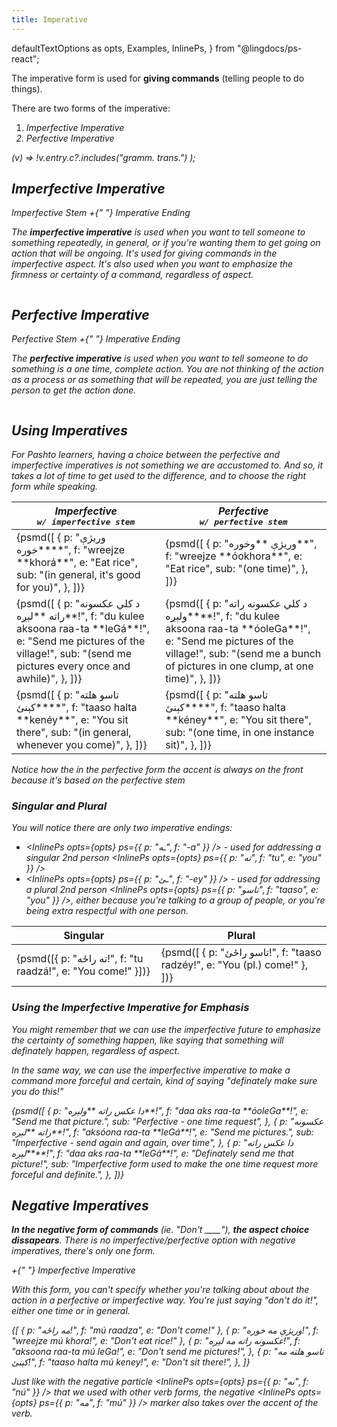```yaml
---
title: Imperative
---
```


  defaultTextOptions as opts,
  Examples,
  InlinePs,
} from "@lingdocs/ps-react";

The imperative form is used for **giving commands** (telling people to do things).

There are two forms of the imperative:

1. <i className="fas fa-video" /> Imperfective Imperative
2. <i className="fas fa-camera" /> Perfective Imperative

  (v) => !v.entry.c?.includes("gramm. trans.")
);

## Imperfective Imperative

<Formula name="Imperfective Imperative">
  Imperfective Stem +{" "}
  <Link to="/verbs/verb-endings/#imperative-verb-endings">
    Imperative Ending
  </Link>
</Formula>

The <i className="fas fa-video" /> **imperfective imperative** is used when you want to tell someone to something repeatedly, in general, or if you're wanting them to get going on action that will be ongoing. It's used for giving commands in the <i className="fas fa-video" /> <Link to="/verbs/verb-aspect/#imperfective-aspect">imperfective aspect</Link>. It's also used when you want to emphasize the firmness or certainty of a command, regardless of aspect.

<div className="text-center">
  <img src={imperfectiveImperative} alt="" className="img-fluid" />
</div>

<BasicVerbShowCase opts={opts} tense="imperfectiveImperative" />

## Perfective Imperative

<Formula name="Perfective Imperative">
  Perfective Stem +{" "}
  <Link to="/verbs/verb-endings/#imperative-verb-endings">
    Imperative Ending
  </Link>
</Formula>

The <i className="fas fa-camera" /> **perfective imperative** is used when you want to tell someone to do something is a one time, complete action. You are not thinking of the action as a process or as something that will be repeated, you are just telling the person to _get the action done_.

<div className="text-center">
  <img src={perfectiveImperative} alt="" className="img-fluid" />
</div>

<BasicVerbShowCase opts={opts} tense="perfectiveImperative" />

## Using Imperatives

For Pashto learners, having a choice between the perfective and imperfective imperatives is _not_ something we are accustomed to. And so, it takes a lot of time to get used to the difference, and to choose the right form while speaking.

<div className="my-3" style={{ overflowX: "auto" }}>
  <table className="table">
    <thead>
      <tr>
        <th scope="col">
          <div>
            <i className="fas fa-video" /> Imperfective
          </div>
          <div>
            <samp>w/ imperfective stem</samp>
          </div>
        </th>
        <th scope="col">
          <div>
            <i className="fas fa-camera" /> Perfective
          </div>
          <div>
            <samp>w/ perfective stem</samp>
          </div>
        </th>
      </tr>
    </thead>
    <tbody>
      <tr>
        <td>
          <Examples opts={opts}>
            {psmd([
              {
                p: "وریژې **خوره**",
                f: "wreejze **khorá**",
                e: "Eat rice",
                sub: "(in general, it's good for you)",
              },
            ])}
          </Examples>
        </td>
        <td>
          <Examples opts={opts}>
            {psmd([
              {
                p: "وریژې **وخوره**",
                f: "wreejze **óokhora**",
                e: "Eat rice",
                sub: "(one time)",
              },
            ])}
          </Examples>
        </td>
      </tr>
      <tr>
        <td>
          <Examples opts={opts}>
            {psmd([
              {
                p: "د کلي عکسونه راته **لېږه**!",
                f: "du kulee aksoona raa-ta **leGá**!",
                e: "Send me pictures of the village!",
                sub: "(send me pictures every once and awhile)",
              },
            ])}
          </Examples>
        </td>
        <td>
          <Examples opts={opts}>
            {psmd([
              {
                p: "د کلي عکسونه راته **ولېږه**!",
                f: "du kulee aksoona raa-ta **óoleGa**!",
                e: "Send me pictures of the village!",
                sub: "(send me a bunch of pictures in one clump, at one time)",
              },
            ])}
          </Examples>
        </td>
      </tr>
      <tr>
        <td>
          <Examples opts={opts}>
            {psmd([
              {
                p: "تاسو هلته **کېنئ**",
                f: "taaso halta **kenéy**",
                e: "You sit there",
                sub: "(in general, whenever you come)",
              },
            ])}
          </Examples>
        </td>
        <td>
          <Examples opts={opts}>
            {psmd([
              {
                p: "تاسو هلته **کېنئ**",
                f: "taaso halta **kéney**",
                e: "You sit there",
                sub: "(one time, in one instance sit)",
              },
            ])}
          </Examples>
        </td>
      </tr>
    </tbody>
  </table>
</div>

Notice how the in the perfective form _the accent is always on the front_ because it's based on the <Link to="/verbs/roots-and-stems/">perfective stem</Link>

### Singular and Plural

You will notice there are only two <Link to="/verbs/verb-endings/#imperative-verb-endings">imperative endings</Link>:

- <InlinePs opts={opts} ps={{ p: "ـه", f: "-a" }} /> - used for addressing a singular
  2nd person <InlinePs opts={opts} ps={{ p: "ته", f: "tu", e: "you" }} />
- <InlinePs opts={opts} ps={{ p: "ـئ", f: "-ey" }} /> - used for addressing a plural
  2nd person <InlinePs opts={opts} ps={{ p: "تاسو", f: "taaso", e: "you" }} />,
  either because you're talking to a group of people, or you're being extra
  respectful with one person.

<div className="my-3" style={{ overflowX: "auto" }}>
  <table className="table">
    <thead>
      <tr>
        <th scope="col">Singular</th>
        <th scope="col">Plural</th>
      </tr>
    </thead>
    <tbody>
      <tr>
        <td>
          <Examples opts={opts}>
            {psmd([{ p: "ته راځه!", f: "tu raadzá!", e: "You come!" }])}
          </Examples>
        </td>
        <td>
          <Examples opts={opts}>
            {psmd([
              { p: "تاسو راځئ!", f: "taaso radzéy!", e: "You (pl.) come!" },
            ])}
          </Examples>
        </td>
      </tr>
    </tbody>
  </table>
</div>

<GameDisplay record={imperativeVerbGame1} />

<GameDisplay record={imperativeVerbGame2} />

### Using the Imperfective Imperative for Emphasis

You might remember that we can use the <Link to="/verbs/future-verbs/#imperfective-future">imperfective future</Link> to emphasize the _certainty_ of something happen, like saying that something will _definately_ happen, regardless of aspect.

In the same way, we can use the <i className="fas fa-video" /> <Link to="/verbs/imperative-verbs/#imperfective-imperative">imperfective imperative</Link> to make a command more forceful and certain, kind of saying "definately make sure you do this!"

<Examples opts={opts}>
  {psmd([
    {
      p: "دا عکس راته **ولېږه**!",
      f: "daa aks raa-ta **óoleGa**!",
      e: "Send me that picture.",
      sub: "Perfective - one time request",
    },
    {
      p: "عکسونه راته **لېږه**!",
      f: "aksóona raa-ta **leGá**!",
      e: "Send me pictures.",
      sub: "Imperfective - send again and again, over time",
    },
    {
      p: "دا عکس راته **لېږه**!",
      f: "daa aks raa-ta **leGá**!",
      e: "Definately send me that picture!",
      sub: "Imperfective form used to make the one time request more forceful and definite.",
    },
  ])}
</Examples>

## Negative Imperatives

**In the negative form of commands** (ie. _"Don't \_\_\_\_"_), **the aspect choice dissapears**. There is no imperfective/perfective option with negative imperatives, there's only one form.

<Formula name="Negative Imperative">
  <InlinePs opts={opts} ps={{ p: "مه", f: "mú" }} /> +{" "}
  <Link to="/verbs/imperative-verbs/#imperfective-imperative">
    Imperfective Imperative
  </Link>
</Formula>

With this form, you can't specify whether you're talking about about the action in a <i className="fas fa-camera" /> perfective or <i className="fas fa-video" /> imperfective way. You're just saying "don't do it!", either one time or in general.

<Examples opts={opts}>
  {[
    { p: "مه راځه!", f: "mú raadza", e: "Don't come!" },
    { p: "وریژې مه خوره!", f: "wreejze mú khora!", e: "Don't eat rice!" },
    {
      p: "عکسونه راته مه لېږه!",
      f: "aksoona raa-ta mú leGa!",
      e: "Don't send me pictures!",
    },
    {
      p: "تاسو هلته مه کېنئ!",
      f: "taaso halta mú keney!",
      e: "Don't sit there!",
    },
  ]}
</Examples>

Just like with the negative particle <InlinePs opts={opts} ps={{ p: "نه", f: "nú" }} /> that we used with other verb forms, the negative <InlinePs opts={opts} ps={{ p: "مه", f: "mú" }} /> marker also takes over the accent of the verb.

